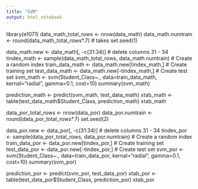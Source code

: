 ```yaml
---
title: "SVM"
output: html_notebook
---
```



library(e1071)
data_math_total_rows <- nrow(data_math) 
data_math.numtrain <- round(data_math_total_rows*.7) # takes 
set.seed(1)

data_math.new <- data_math[, -c(31:34)] # delete columns 31 - 34
tindex_math <- sample(data_math_total_rows, data_math.numtrain)   # Create a random index
train_data_math <- data_math.new[tindex_math,]   # Create training set
test_data_math <- data_math.new[-tindex_math,]   # Create test set
svm_math <- svm(Student_Class~., data=train_data_math,  kernal="radial", 
            gamma=0.1, cost=10)
summary(svm_math)

prediction_math <- predict(svm_math, test_data_math)
xtab_math <- table(test_data_math$Student_Class, prediction_math)
xtab_math

##########

data_por_total_rows <- nrow(data_por)
data_por.numtrain <- round(data_por_total_rows*.7)
set.seed(2)

data_por.new <- data_por[, -c(31:34)] # delete columns 31 - 34
tindex_por <- sample(data_por_total_rows, data_por.numtrain)   # Create a random index
train_data_por <- data_por.new[tindex_por,]   # Create training set
test_data_por <- data_por.new[-tindex_por,]   # Create test set
svm_por <- svm(Student_Class~., data=train_data_por,  kernal="radial", 
                gamma=0.1, cost=10)
summary(svm_por)

prediction_por <- predict(svm_por, test_data_por)
xtab_por <- table(test_data_por$Student_Class, prediction_por)
xtab_por
